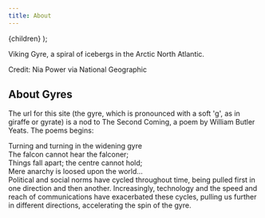 ```yaml
---
title: About
---
```



  <Layout>
    <PageLayout>
      <HeroAbout />
      {children}
    </PageLayout>
  </Layout>
);

<div className='photo-credit' style={{
  margin: '0 auto',
  width: '700px',
  display: 'flex',
  flexDirection: 'columns',
}}>

  <p style={{
    fontSize: '12px',
    color: colors.text4,
    margin: '0 auto 10px 10px',
  }}>
  Viking Gyre, a spiral of icebergs in the Arctic North Atlantic.</p>
  
  <p style={{
    fontSize: '12px',
    color: colors.text4,
    margin: '0 10px 10px auto',
  }}>
  Credit: Nia Power via National Geographic</p>
</div>

<div style={{
  maxWidth: '1000px',
  margin: '20px auto',
}}>

## About Gyres
The url for this site (the gyre, which is pronounced with a soft 'g', as in giraffe or gyrate) is a nod to The Second Coming, a poem by William Butler Yeats. The poems begins:  
</div>

<div style={{
  maxWidth: '400px',
  margin: '0 auto',
  padding: '5px auto 5px 10px',
  backgroundColor: colors.background,
  borderRadius: '5px',
  fontStyle: 'italic',
}}>
Turning and turning in the widening gyre <br/>The falcon cannot hear the falconer; <br/>Things fall apart; the centre cannot hold; <br/>Mere anarchy is loosed upon the world...
</div>

<div style={{
  maxWidth: '1000px',
  margin: '20px auto',
  fontSize: '18px',
}}>
Political and social norms have cycled throughout time, being pulled first in one direction and then another. Increasingly, technology and the speed and reach of communications have exacerbated these cycles, pulling us further in different directions, accelerating the spin of the gyre. 
</div>